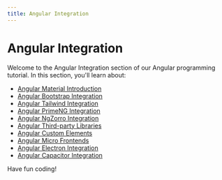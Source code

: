```yaml
---
title: Angular Integration
---
```


# Angular Integration

Welcome to the Angular Integration section of our Angular programming tutorial. In this section, you'll learn about:

- [Angular Material Introduction](./0-angular-material-introduction.mdx)
- [Angular Bootstrap Integration](./1-angular-bootstrap-integration.mdx)
- [Angular Tailwind Integration](./2-angular-tailwind-integration.mdx)
- [Angular PrimeNG Integration](./3-angular-primeng-integration.mdx)
- [Angular NgZorro Integration](./4-angular-ngzorro-integration.mdx)
- [Angular Third-party Libraries](./5-angular-third-party-libraries.mdx)
- [Angular Custom Elements](./6-angular-custom-elements.mdx)
- [Angular Micro Frontends](./7-angular-micro-frontends.mdx)
- [Angular Electron Integration](./8-angular-electron-integration.mdx)
- [Angular Capacitor Integration](./9-angular-capacitor-integration.mdx)

Have fun coding!